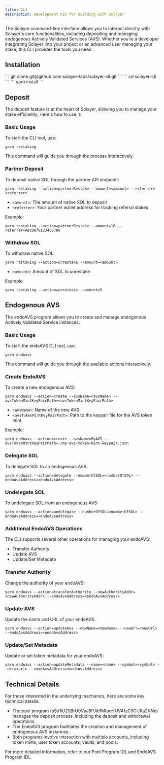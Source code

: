 ```yaml
---
title: CLI
description: Development Kit for building with Solayer
---
```


The Solayer command-line interface allows you to interact directly with Solayer's core functionalities, including depositing and managing endogenous Actively Validated Services (AVS). Whether you're a developer integrating Solayer into your project or an advanced user managing your stake, this CLI provides the tools you need.

## Installation

<Steps>
  <Step title="Clone the repository">
      ```
      git clone git@github.com:solayer-labs/solayer-cli.git
      ```
  </Step>
  <Step title="Navigate to the project directory">
      ```
      cd solayer-cli
      ```
  </Step>
  <Step title="Install the dependencies">
      ```
      yarn install
      ```
  </Step>
</Steps>

## Deposit

The deposit feature is at the heart of Solayer, allowing you to manage your stake efficiently. Here's how to use it:

### Basic Usage

To start the CLI tool, use:

```
yarn restaking
```

This command will guide you through the process interactively.

### Partner Deposit

To deposit native SOL through the partner API endpoint:

```
yarn restaking --action=partnerRestake --amount=<amount> --referrer=<referrer>
```

- `<amount>`: The amount of native SOL to deposit
- `<referrer>`: Your partner wallet address for tracking referral stakes

Example:

```
yarn restaking --action=partnerRestake --amount=10 --referrer=ABcDefG123456789
```

### Withdraw SOL

To withdraw native SOL:

```
yarn restaking --action=unrestake --amount=<amount>
```

- `<amount>`: Amount of SOL to unrestake

Example:

```
yarn restaking --action=unrestake --amount=5
```

## Endogenous AVS 

The endoAVS program allows you to create and manage endogenous Actively Validated Service instances.

### Basic Usage

To start the endoAVS CLI tool, use:

```
yarn endoavs
```

This command will guide you through the available actions interactively.

### Create EndoAVS

To create a new endogenous AVS:

```
yarn endoavs --action=create --avsName=<avsName> --avsTokenMintKeyPairPath=<avsTokenMintKeyPairPath>
```

- `<avsName>`: Name of the new AVS
- `<avsTokenMintKeyPairPath>`: Path to the keypair file for the AVS token mint

Example:

```
yarn endoavs --action=create --avsName=MyAVS --avsTokenMintKeyPairPath=./my-avs-token-mint-keypair.json
```

### Delegate SOL

To delegate SOL to an endogenous AVS:

```
yarn endoavs --action=delegate --numberOfSOL=<numberOfSOL> --endoAvsAddress=<endoAvsAddress>
```

### Undelegate SOL

To undelegate SOL from an endogenous AVS:

```
yarn endoavs --action=undelegate --numberOfSOL=<numberOfSOL> --endoAvsAddress=<endoAvsAddress>
```

### Additional EndoAVS Operations

The CLI supports several other operations for managing your endoAVS:

- Transfer Authority
- Update AVS
- Update/Set Metadata

### Transfer Authority

Change the authority of your endoAVS:

```
yarn endoavs --action=transferAuthority --newAuthorityAddr=<newAuthorityAddr> --endoAvsAddress=<endoAvsAddress>
```

### Update AVS

Update the name and URL of your endoAVS:

```
yarn endoavs --action=updateAvs --newName=<newName> --newUrl=<newUrl> --endoAvsAddress=<endoAvsAddress>
```

### Update/Set Metadata

Update or set token metadata for your endoAVS:

```
yarn endoavs --action=updateMetadata --name=<name> --symbol=<symbol> --uri=<uri> --endoAvsAddress=<endoAvsAddress>
```

## Technical Details

For those interested in the underlying mechanics, here are some key technical details:

- The pool program (sSo1iU21jBrU9VaJ8PJib1MtorefUV4fzC9GURa2KNn) manages the deposit process, including the deposit and withdrawal operations.
- The EndoAVS program facilitates the creation and management of endogenous AVS instances.
- Both programs involve interaction with multiple accounts, including token mints, user token accounts, vaults, and pools.

For more detailed information, refer to our Pool Program IDL and EndoAVS Program IDL.



